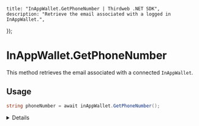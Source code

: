 
	title: "InAppWallet.GetPhoneNumber | Thirdweb .NET SDK",
	description: "Retrieve the email associated with a logged in InAppWallet.",
});

# InAppWallet.GetPhoneNumber

This method retrieves the email associated with a connected `InAppWallet`.

## Usage

```csharp
string phoneNumber = await inAppWallet.GetPhoneNumber();
```

<Details summary="Return Value">

### string

The user's phone number as a `string`.

</Details>
